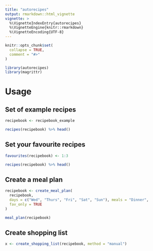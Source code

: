 ```yaml
---
title: "autorecipes"
output: rmarkdown::html_vignette
vignette: >
  %\VignetteIndexEntry{autorecipes}
  %\VignetteEngine{knitr::rmarkdown}
  %\VignetteEncoding{UTF-8}
---
```


```r
knitr::opts_chunk$set(
  collapse = TRUE,
  comment = "#>"
)
```

```r
library(autorecipes)
library(magrittr)
```

# Usage

## Set of example recipes

```r

recipebook <- recipebook_example

recipes(recipebook) %>% head()
```

## Set your favourite recipes

```r

favourites(recipebook) <- 1:3

recipes(recipebook) %>% head()
```

## Create a meal plan

```r

recipebook <- create_meal_plan(
  recipebook,
  days = c("Wed", "Thurs", "Fri", "Sat", "Sun"), meals = "Dinner",
  fav_only = TRUE
)

meal_plan(recipebook)
```

## Create shopping list

```r

x <- create_shopping_list(recipebook, method = "manual")
```
